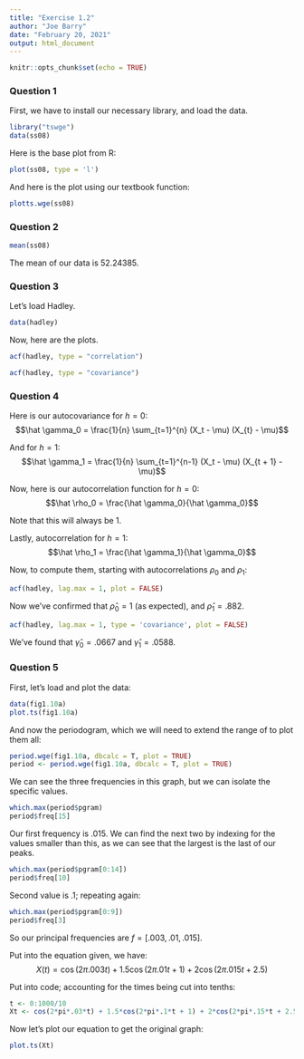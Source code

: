 ---
title: "Exercise 1.2"
author: "Joe Barry"
date: "February 20, 2021"
output: html_document
---

```{r setup, include=FALSE}
knitr::opts_chunk$set(echo = TRUE)
```

### Question 1

First, we have to install our necessary library, and load the data.

```{r}
library("tswge")
data(ss08)
```

Here is the base plot from R:

```{r}
plot(ss08, type = 'l')
```

And here is the plot using our textbook function:

```{r}
plotts.wge(ss08)
```


### Question 2

```{r}
mean(ss08)
```

The mean of our data is $52.24385$.


### Question 3

Let's load Hadley.

```{r}
data(hadley)
```

Now, here are the plots.

```{r}
acf(hadley, type = "correlation")
```

```{r}
acf(hadley, type = "covariance")
```


### Question 4

Here is our autocovariance for $h = 0$: $$\hat \gamma_0 = \frac{1}{n} \sum_{t=1}^{n} (X_t - \mu) (X_{t} - \mu)$$

And for $h = 1$: $$\hat \gamma_1 = \frac{1}{n} \sum_{t=1}^{n-1} (X_t - \mu) (X_{t + 1} - \mu)$$

Now, here is our autocorrelation function for $h = 0$: $$\hat \rho_0 = \frac{\hat \gamma_0}{\hat \gamma_0}$$

Note that this will always be 1.

Lastly, autocorrelation for $h = 1$: $$\hat \rho_1 = \frac{\hat \gamma_1}{\hat \gamma_0}$$

Now, to compute them, starting with autocorrelations $\rho_0$ and $\rho_1$:

```{r}
acf(hadley, lag.max = 1, plot = FALSE)
```

Now we've confirmed that $\hat \rho_0 = 1$ (as expected), and $\hat \rho_1 = .882$.

```{r}
acf(hadley, lag.max = 1, type = 'covariance', plot = FALSE)
```

We've found that $\hat \gamma_0 = .0667$ and $\hat \gamma_1 = .0588$.


### Question 5

First, let's load and plot the data:

```{r}
data(fig1.10a)
plot.ts(fig1.10a)
```

And now the periodogram, which we will need to extend the range of to plot them all:

```{r}
period.wge(fig1.10a, dbcalc = T, plot = TRUE)
period <- period.wge(fig1.10a, dbcalc = T, plot = TRUE)
```

We can see the three frequencies in this graph, but we can isolate the specific values.

```{r}
which.max(period$pgram)
period$freq[15]
```

Our first frequency is .015. We can find the next two by indexing for the values smaller than this, as we can see that the largest is the last of our peaks.

```{r}
which.max(period$pgram[0:14])
period$freq[10]
```

Second value is .1; repeating again:

```{r}
which.max(period$pgram[0:9])
period$freq[3]
```

So our principal frequencies are $f = [.003, .01, .015]$.

Put into the equation given, we have: $$X(t) = \cos(2\pi .003 t ) + 1.5 \cos(2\pi .01 t + 1) + 2 \cos(2 \pi .015 t + 2.5)$$

Put into code; accounting for the times being cut into tenths:

```{r}
t <- 0:1000/10
Xt <- cos(2*pi*.03*t) + 1.5*cos(2*pi*.1*t + 1) + 2*cos(2*pi*.15*t + 2.5)
```

Now let's plot our equation to get the original graph:

```{r}
plot.ts(Xt)
```








